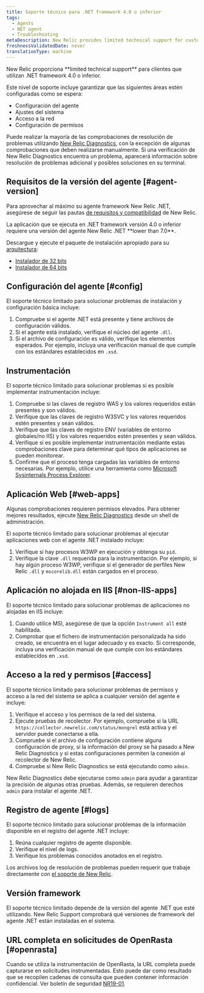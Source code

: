 ```yaml
---
title: Soporte técnico para .NET framework 4.0 o inferior
tags:
  - Agents
  - NET agent
  - Troubleshooting
metaDescription: New Relic provides limited technical support for customers using .NET framework 4.0 or earlier.
freshnessValidatedDate: never
translationType: machine
---
```


<Callout variant="important">
  New Relic proporciona <DNT>**limited technical support**</DNT> para clientes que utilizan .NET framework 4.0 o inferior.
</Callout>

Este nivel de soporte incluye garantizar que las siguientes áreas estén configuradas como se espera:

* Configuración del agente
* Ajustes del sistema
* Acceso a la red
* Configuración de permisos

Puede realizar la mayoría de las comprobaciones de resolución de problemas utilizando [New Relic Diagnostics](/docs/agents/manage-apm-agents/troubleshooting/new-relic-diagnostics), con la excepción de algunas comprobaciones que deben realizarse manualmente. Si una verificación de New Relic Diagnostics encuentra un problema, aparecerá información sobre resolución de problemas adicional y posibles soluciones en su terminal.

## Requisitos de la versión del agente [#agent-version]

Para aprovechar al máximo su agente framework New Relic .NET, asegúrese de seguir las pautas [de requisitos y compatibilidad](/docs/agents/net-agent/getting-started/compatibility-requirements-net-agent) de New Relic.

<Callout variant="important">
  La aplicación que se ejecuta en .NET framework versión 4.0 o inferior requiere una versión del agente New Relic .NET <DNT>**lower than 7.0**</DNT>.
</Callout>

Descargue y ejecute el paquete de instalación apropiado para su [arquitectura](/docs/agents/net-agent/getting-started/compatibility-requirements-net-agent#architecture):

* [Instalador de 32 bits](https://download.newrelic.com/dot_net_agent/6.x_release/NewRelicDotNetAgent_x86.msi)
* [Instalador de 64 bits](https://download.newrelic.com/dot_net_agent/6.x_release/NewRelicDotNetAgent_x64.msi)

## Configuración del agente [#config]

El soporte técnico limitado para solucionar problemas de instalación y configuración básica incluye:

1. Compruebe si el agente .NET está presente y tiene archivos de configuración válidos.
2. Si el agente está instalado, verifique el núcleo del agente `.dll`.
3. Si el archivo de configuración es válido, verifique los elementos esperados. Por ejemplo, incluya una verificación manual de que cumple con los estándares establecidos en `.xsd`.

## Instrumentación

El soporte técnico limitado para solucionar problemas si es posible implementar instrumentación incluye:

1. Compruebe si las claves de registro WAS y los valores requeridos están presentes y son válidos.
2. Verifique que las claves de registro W3SVC y los valores requeridos estén presentes y sean válidos.
3. Verifique que las claves de registro ENV (variables de entorno globales/no IIS) y los valores requeridos estén presentes y sean válidos.
4. Verifique si es posible implementar instrumentación mediante estas comprobaciones clave para determinar qué tipos de aplicaciones se pueden monitorear.
5. Confirme que el proceso tenga cargadas las variables de entorno necesarias. Por ejemplo, utilice una herramienta como [Microsoft Sysinternals Process Explorer](https://docs.microsoft.com/en-us/sysinternals/downloads/process-explorer).

## Aplicación Web [#web-apps]

Algunas comprobaciones requieren permisos elevados. Para obtener mejores resultados, ejecute [New Relic Diagnostics](/docs/agents/manage-apm-agents/troubleshooting/new-relic-diagnostics) desde un shell de administración.

El soporte técnico limitado para solucionar problemas al ejecutar aplicaciones web con el agente .NET instalado incluye:

1. Verifique si hay procesos W3WP en ejecución y obtenga su `pid`.
2. Verifique la clave `.dll` requerida para la instrumentación. Por ejemplo, si hay algún proceso W3WP, verifique si el generador de perfiles New Relic `.dll` y `mscorelib.dll` están cargados en el proceso.

## Aplicación no alojada en IIS [#non-IIS-apps]

El soporte técnico limitado para solucionar problemas de aplicaciones no alojadas en IIS incluye:

1. Cuando utilice MSI, asegúrese de que la opción `Instrument all` esté habilitada.
2. Comprobar que el fichero de instrumentación personalizada ha sido creado, se encuentra en el lugar adecuado y es exacto. Si corresponde, incluya una verificación manual de que cumple con los estándares establecidos en `.xsd`.

## Acceso a la red y permisos [#access]

El soporte técnico limitado para solucionar problemas de permisos y acceso a la red del sistema se aplica a cualquier versión del agente e incluye:

1. Verifique el acceso y los permisos de la red del sistema.
2. Ejecute pruebas de recolector. Por ejemplo, compruebe si la URL `https://collector.newrelic.com/status/mongrel` está activa y el servidor puede conectarse a ella.
3. Compruebe si el archivo de configuración contiene alguna configuración de proxy, si la información del proxy se ha pasado a New Relic Diagnostics y si estas configuraciones permiten la conexión al recolector de New Relic.
4. Compruebe si New Relic Diagnostics se está ejecutando como `admin`.

New Relic Diagnostics debe ejecutarse como `admin` para ayudar a garantizar la precisión de algunas otras pruebas. Además, se requieren derechos `admin` para instalar el agente .NET.

## Registro de agente [#logs]

El soporte técnico limitado para solucionar problemas de la información disponible en el registro del agente .NET incluye:

1. Reúna cualquier registro de agente disponible.
2. Verifique el nivel de logs.
3. Verifique los problemas conocidos anotados en el registro.

Los archivos log de resolución de problemas pueden requerir que trabaje directamente con [el soporte de New Relic](https://support.newrelic.com/).

## Versión framework

El soporte técnico limitado depende de la versión del agente .NET que esté utilizando. New Relic Support comprobará qué versiones de framework del agente .NET están instaladas en el sistema.

## URL completa en solicitudes de OpenRasta [#openrasta]

Cuando se utiliza la instrumentación de OpenRasta, la URL completa puede capturarse en solicitudes instrumentadas. Esto puede dar como resultado que se recopilen cadenas de consulta que pueden contener información confidencial. Ver boletín de seguridad [NR19-01](/docs/using-new-relic/new-relic-security/security-bulletins/security-bulletin-nr19-01).